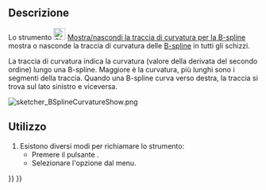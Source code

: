 <languages/>

{{Docnav/it
|[[Sketcher_BSplinePolygon/it|Mostra/nascondi il poligono di controllo della B-spline]]
|[[Sketcher_BSplineKnotMultiplicity/it|Mostra/nascondi molteplicità di nodo per la B-spline]]
|[[Sketcher_Workbench/it|Sketcher]]
|IconL=Sketcher_BSplinePolygon.svg
|IconR=Sketcher_BSplineKnotMultiplicity.svg
|IconC=Workbench_Sketcher.svg
}}

{{GuiCommand/it
|Name=Sketcher BSplineComb
|Name/it=Mostra/nascondi la traccia di curvatura per la B-spline
|MenuLocation=Schizzo → Visualizzazione dello Schizzo → Mostra/nascondi il layer dati della B-spline → Mostra/nascondi la traccia di curvatura per la B-spline
|Workbenches=[[Sketcher_Workbench/it|Sketcher]]
|Version=0.17
|SeeAlso=[[Sketcher_CreateBSpline/it|Crea una B-spline]]
}}

<span id="Description"></span>
==Descrizione==

Lo strumento [[Image:Sketcher_BSplineComb.svg|24px]] [[Sketcher_BSplineComb/it|Mostra/nascondi la traccia di curvatura per la B-spline]] mostra o nasconde la traccia di curvatura delle [[B-Splines/it|B-spline]] in tutti gli schizzi.

La traccia di curvatura indica la curvatura (valore della derivata del secondo ordine) lungo una B-spline. Maggiore è la curvatura, più lunghi sono i segmenti della traccia. Quando una B-spline curva verso destra, la traccia si trova sul lato sinistro e viceversa.

[[File:sketcher_BSplineCurvatureShow.png]]
{{Caption|B-spline con un punto sella nel suo punto medio, la traccia di curvatura in quel punto è zero.}}

<span id="Usage"></span>
==Utilizzo==

# Esistono diversi modi per richiamare lo strumento:
#* Premere il pulsante {{Button|[[Image:Sketcher_BSplineComb.svg|16px]] [[Sketcher_BSplineComb/it|Mostra/nascondi la traccia di curvatura per la B-spline]]}}.
#* Selezionare l'opzione {{MenuCommand|Schizzo → Visualizzazione dello Schizzo → Mostra/nascondi il layer dati della B-spline → [[Image:Sketcher_BSplineComb.svg|16px]] Mostra/nascondi la traccia di curvatura per la B-spline}} dal menu.


{{Docnav/it
|[[Sketcher_BSplinePolygon/it|Mostra/nascondi il poligono di controllo della B-spline]]
|[[Sketcher_BSplineKnotMultiplicity/it|Mostra/nascondi molteplicità di nodo per la B-spline]]
|[[Sketcher_Workbench/it|Sketcher]]
|IconL=Sketcher_BSplinePolygon.svg
|IconR=Sketcher_BSplineKnotMultiplicity.svg
|IconC=Workbench_Sketcher.svg
}}

{{Sketcher_Tools_navi{{#translation:}}}}
{{Userdocnavi{{#translation:}}}}